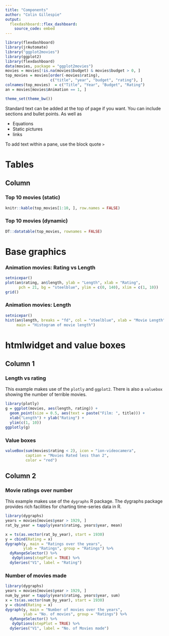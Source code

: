 ```yaml
---
title: "Components"
author: "Colin Gillespie"
output: 
  flexdashboard::flex_dashboard:
    source_code: embed
---
```

<!--
%\VignetteEngine{knitr::rmarkdown}
%\VignetteIndexEntry{Flexdashboard Components}
-->
```r
library(flexdashboard)
library(jrAutomate)
library("ggplot2movies")
library(ggplot2)
library(flexdashboard)
data(movies, package = "ggplot2movies")
movies = movies[!is.na(movies$budget) & movies$budget > 0, ]
top_movies = movies[order(-movies$rating),
                    c("title", "year", "budget", "rating"), ]
colnames(top_movies)  = c("Title", "Year", "Budget", "Rating")
an = movies[movies$Animation == 1, ]

theme_set(theme_bw())
```

Standard text can be added at the top of page if you want. You can include sections and bullet points. As well as

  * Equations
  * Static pictures
  * links

To add text within a pane, use the block quote `>`

Tables
===================================== 

Column {.tabset .tabset-fade}
-------------------------------------
### Top 10 movies (static)


```r
knitr::kable(top_movies[1:10, ], row.names = FALSE)
```

### Top 10 movies (dynamic)

```r
DT::datatable(top_movies, rownames = FALSE)
```

Base graphics 
===================================== 

### Animation movies: Rating vs Length

```r
setnicepar()
plot(an$rating, an$length, ylab = "Length", xlab = "Rating",
      pch = 21, bg = "steelblue", ylim = c(0, 140), xlim = c(1, 10))
grid()
```

### Animation movies: Length

```r
setnicepar()
hist(an$length, breaks = "fd", col = "steelblue", xlab = "Movie Length",
     main = "Histogram of movie length")
```

htmlwidget and value boxes
===================================== 

Column 1 {data-width=200}
------------------------------------
### Length vs rating

This example makes use of the `plotly` and `ggplot2`. There is also a `valuebox` showing the number
of terrible movies.

```r
library(plotly)
g = ggplot(movies, aes(length, rating)) +
  geom_point(size = 0.5, aes(text = paste("Film: ", title))) +
  xlab("Length") + ylab("Rating") +
  ylim(c(1, 10))
ggplotly(g)
```

### Value boxes

```r
valueBox(sum(movies$rating < 2), icon = "ion-videocamera",
         caption = "Movies Rated less than 2",
         color = "red")
```




Column 2 {data-width=300}
-------------------------------------

### Movie ratings over number

This example makes use of the `dygraphs` R package. The dygraphs
package provides rich facilities for charting time-series data 
in R. 

```r
library(dygraphs)
years = movies[movies$year > 1929, ]
rat_by_year = tapply(years$rating, years$year, mean)

x = ts(as.vector(rat_by_year), start = 1930)
y = cbind(Rating = x)
dygraph(y, main = "Ratings over the years",
        ylab = "Ratings", group = "Ratings") %>%
  dyRangeSelector() %>%
   dyOptions(stepPlot = TRUE) %>%
  dySeries("V1", label = "Rating")
```

### Number of movies made

```r
library(dygraphs)
years = movies[movies$year > 1929, ]
num_by_year = tapply(years$rating, years$year, sum)
x = ts(as.vector(num_by_year), start = 1930)
y = cbind(Rating = x)
dygraph(y, main = "Number of movies over the years",
        ylab = "No. of movies", group = "Ratings") %>%
  dyRangeSelector() %>%
   dyOptions(stepPlot = TRUE) %>%
  dySeries("V1", label = "No. of Movies made")
```
